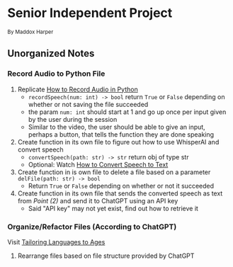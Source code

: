 # Senior Independent Project

<sub>By Maddox Harper</sub>

## Unorganized Notes

### Record Audio to Python File

1. Replicate [How to Record Audio in Python](https://www.youtube.com/watch?v=wE-122yZaCE)
    - `recordSpeech(num: int) -> bool` return `True` or `False` depending on whether or not saving the file succeeded
    - the param `num: int` should start at 1 and go up once per input given by the user during the session
    - Similar to the video, the user should be able to give an input, perhaps a button, that tells the function they are done speaking
2. Create function in its own file to figure out how to use WhisperAI and convert speech
    - `convertSpeech(path: str) -> str` return obj of type str
    - Optional: Watch [How to Convert Speech to Text](https://www.youtube.com/watch?v=HbY51mVKrcE)
3. Create function in is own file to delete a file based on a parameter `delFile(path: str) -> bool`
    - Return `True` or `False` depending on whether or not it succeeded
4. Create function in its own file that sends the converted speech as text from <em>Point (2)</em> and send it to ChatGPT using an API key
    - Said "API key" may not yet exist, find out how to retrieve it

### Organize/Refactor Files (According to ChatGPT)

Visit [Tailoring Languages to Ages](https://chat.openai.com/share/1a0add86-b0a5-4403-8e06-34d954f3957a)

1. Rearrange files based on file structure provided by ChatGPT

